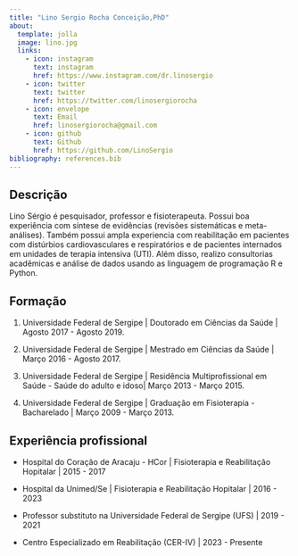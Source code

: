 ```yaml
---
title: "Lino Sergio Rocha Conceição,PhD"
about:
  template: jolla
  image: lino.jpg
  links:
    - icon: instagram
      text: instagram
      href: https://www.instagram.com/dr.linosergio
    - icon: twitter
      text: twitter
      href: https://twitter.com/linosergiorocha
    - icon: envelope
      text: Email
      href: linosergiorocha@gmail.com
    - icon: github
      text: Github
      href: https://github.com/LinoSergio
bibliography: references.bib
---
```


## Descrição

Lino Sérgio é pesquisador, professor e fisioterapeuta. Possui boa experiência com síntese de evidências (revisões sistemáticas e meta-análises). Também possui ampla experiencia com reabilitação em pacientes com distúrbios cardiovasculares e respiratórios e de pacientes internados em unidades de terapia intensiva (UTI). Além disso, realizo consultorias acadêmicas e análise de dados usando as linguagem de programação R e Python.

## Formação

1.  Universidade Federal de Sergipe \| Doutorado em Ciências da Saúde \| Agosto 2017 - Agosto 2019.

2.  Universidade Federal de Sergipe \| Mestrado em Ciências da Saúde \| Março 2016 - Agosto 2017.

3.  Universidade Federal de Sergipe \| Residência Multiprofissional em Saúde - Saúde do adulto e idoso\| Março 2013 - Março 2015.

4.  Universidade Federal de Sergipe \| Graduação em Fisioterapia - Bacharelado \| Março 2009 - Março 2013.

## Experiência profissional

-   Hospital do Coração de Aracaju - HCor \| Fisioterapia e Reabilitação Hopitalar \| 2015 - 2017

-   Hospital da Unimed/Se \| Fisioterapia e Reabilitação Hopitalar \| 2016 - 2023

-   Professor substituto na Universidade Federal de Sergipe (UFS) \| 2019 - 2021

-   Centro Especializado em Reabilitação (CER-IV) \| 2023 - Presente
